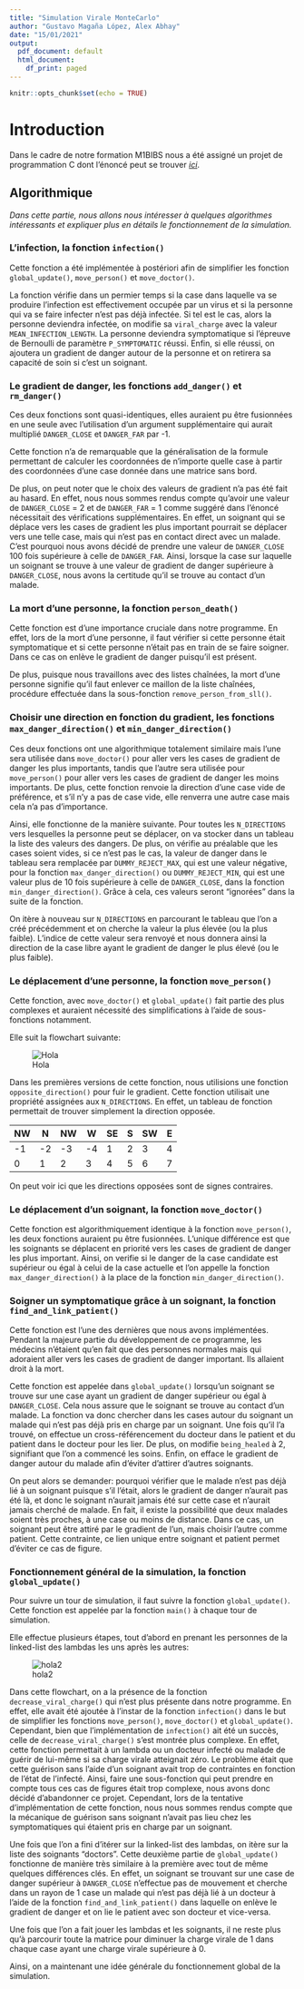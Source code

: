 ```yaml
---
title: "Simulation Virale MonteCarlo"
author: "Gustavo Magaña López, Alex Abhay"
date: "15/01/2021"
output:
  pdf_document: default
  html_document:
    df_print: paged
---
```


```r
knitr::opts_chunk$set(echo = TRUE)
```

# Introduction

Dans le cadre de notre formation M1BIBS nous a été assigné un projet de programmation C dont l'énoncé peut se trouver [_ici_](https://github.com/gmagannaDevelop/TousAntiCovid/blob/main/enonce.pdf).

## Algorithmique

*Dans cette partie, nous allons nous intéresser à quelques algorithmes intéressants et expliquer plus en détails le fonctionnement de la simulation.*

### L'infection, la fonction `infection()`

Cette fonction a été implémentée à postériori afin de simplifier les fonction `global_update()`, `move_person()` et `move_doctor()`. 

La fonction vérifie dans un permier temps si la case dans laquelle va se produire l'infection est effectivement occupée par un virus et si la personne qui va se faire infecter n'est pas déjà infectée. Si tel est le cas, alors la personne deviendra infectée, on modifie sa `viral_charge` avec la valeur `MEAN_INFECTION_LENGTH`. La personne deviendra symptomatique si l'épreuve de Bernoulli de paramètre `P_SYMPTOMATIC` réussi. Enfin, si elle réussi, on ajoutera un gradient de danger autour de la personne et on retirera sa capacité de soin si c'est un soignant.

### Le gradient de danger, les fonctions `add_danger()` et `rm_danger()`

Ces deux fonctions sont quasi-identiques, elles auraient pu être fusionnées en une seule avec l'utilisation d'un argument supplémentaire qui aurait multiplié `DANGER_CLOSE` et `DANGER_FAR` par -1.

Cette fonction n'a de remarquable que la généralisation de la formule permettant de calculer les coordonnées de n'importe quelle case à partir des coordonnées d'une case donnée dans une matrice sans bord.

De plus, on peut noter que le choix des valeurs de gradient n'a pas été fait au hasard. En effet, nous nous sommes rendus compte qu'avoir une valeur de `DANGER_CLOSE` = 2 et de `DANGER_FAR` = 1 comme suggéré dans l'énoncé nécessitait des vérifications supplémentaires. En effet, un soignant qui se déplace vers les cases de gradient les plus important pourrait se déplacer vers une telle case, mais qui n'est pas en contact direct avec un malade. C'est pourquoi nous avons décidé de prendre une valeur de `DANGER_CLOSE` 100 fois supérieure à celle de `DANGER_FAR`. Ainsi, lorsque la case sur laquelle un soignant se trouve à une valeur de gradient de danger supérieure à `DANGER_CLOSE`, nous avons la certitude qu'il se trouve au contact d'un malade.

### La mort d'une personne, la fonction `person_death()`

Cette fonction est d'une importance cruciale dans notre programme. En effet, lors de la mort d'une personne, il faut vérifier si cette personne était symptomatique et si cette personne n'était pas en train de se faire soigner. Dans ce cas on enlève le gradient de danger puisqu'il est présent.

De plus, puisque nous travaillons avec des listes chaînées, la mort d'une personne signifie qu'il faut enlever ce maillon de la liste chaînées, procédure effectuée dans la sous-fonction `remove_person_from_sll()`.

### Choisir une direction en fonction du gradient, les fonctions `max_danger_direction()` et `min_danger_direction()`

Ces deux fonctions ont une algorithmique totalement similaire mais l'une sera utilisée dans `move_doctor()` pour aller vers les cases de gradient de danger les plus importants, tandis que l'autre sera utilisée pour `move_person()` pour aller vers les cases de gradient de danger les moins importants.
De plus, cette fonction renvoie la direction d'une case vide de préférence, et s'il n'y a pas de case vide, elle renverra une autre case mais cela n'a pas d'importance.

Ainsi, elle fonctionne de la manière suivante. Pour toutes les `N_DIRECTIONS` vers lesquelles la personne peut se déplacer, on va stocker dans un tableau la liste des valeurs des dangers. De plus, on vérifie au préalable que les cases soient vides, si ce n'est pas le cas, la valeur de danger dans le tableau sera remplacée par `DUMMY_REJECT_MAX`, qui est une valeur négative, pour la fonction `max_danger_direction()` ou `DUMMY_REJECT_MIN`, qui est une valeur plus de 10 fois supérieure à celle de `DANGER_CLOSE`, dans la fonction `min_danger_direction()`. Grâce à cela, ces valeurs seront "ignorées" dans la suite de la fonction.

On itère à nouveau sur `N_DIRECTIONS` en parcourant le tableau que l'on a créé précédemment et on cherche la valeur la plus élevée (ou la plus faible). L'indice de cette valeur sera renvoyé et nous donnera ainsi la direction de la case libre ayant le gradient de danger le plus élevé (ou le plus faible).

### Le déplacement d'une personne, la fonction `move_person()`

Cette fonction, avec `move_doctor()` et `global_update()` fait partie des plus complexes et auraient nécessité des simplifications à l'aide de sous-fonctions notamment.

Elle suit la flowchart suivante:

![Hola](images/move_person.png)

Dans les premières versions de cette fonction, nous utilisions une fonction `opposite_direction()` pour fuir le gradient. Cette fonction utilisait une propriété assignées aux `N_DIRECTIONS`. En effet, un tableau de fonction permettait de trouver simplement la direction opposée.

| NW | N  | NW | W  | SE | S | SW | E |
|----|----|----|----|----|---|----|---|
| -1 | -2 | -3 | -4 | 1  | 2 | 3  | 4 |
| 0  | 1  | 2  | 3  | 4  | 5 | 6  | 7 |

On peut voir ici que les directions opposées sont de signes contraires.

### Le déplacement d'un soignant, la fonction `move_doctor()`

Cette fonction est algorithmiquement identique à la fonction `move_person()`, les deux fonctions auraient pu être fusionnées.
L'unique différence est que les soignants se déplacent en priorité vers les cases de gradient de danger les plus important. Ainsi, on verifie si le danger de la case candidate est supérieur ou égal à celui de la case actuelle et l'on appelle la fonction `max_danger_direction()` à la place de la fonction `min_danger_direction()`.

### Soigner un symptomatique grâce à un soignant, la fonction `find_and_link_patient()`

Cette fonction est l'une des dernières que nous avons implémentées. Pendant la majeure partie du développement de ce programme, les médecins n'étaient qu'en fait que des personnes normales mais qui adoraient aller vers les cases de gradient de danger important. Ils allaient droit à la mort.

Cette fonction est appelée dans `global_update()` lorsqu'un soignant se trouve sur une case ayant un gradient de danger supérieur ou égal à `DANGER_CLOSE`. Cela nous assure que le soignant se trouve au contact d'un malade. La fonction va donc chercher dans les cases autour du soignant un malade qui n'est pas déjà pris en charge par un soignant. Une fois qu'il l'a trouvé, on effectue un cross-référencement du docteur dans le patient et du patient dans le docteur pour les lier. De plus, on modifie `being_healed` à 2, signifiant que l'on a commencé les soins. Enfin, on efface le gradient de danger autour du malade afin d'éviter d'attirer d'autres soignants.

On peut alors se demander: pourquoi vérifier que le malade n'est pas déjà lié à un soignant puisque s'il l'était, alors le gradient de danger n'aurait pas été là, et donc le soignant n'aurait jamais été sur cette case et n'aurait jamais cherché de malade. En fait, il existe la possibilité que deux malades soient très proches, à une case ou moins de distance. Dans ce cas, un soignant peut être attiré par le gradient de l'un, mais choisir l'autre comme patient. Cette contrainte, ce lien unique entre soignant et patient permet d'éviter ce cas de figure.

### Fonctionnement général de la simulation, la fonction `global_update()`

Pour suivre un tour de simulation, il faut suivre la fonction `global_update()`. Cette fonction est appelée par la fonction `main()` à chaque tour de simulation.

Elle effectue plusieurs étapes, tout d'abord en prenant les personnes de la linked-list des lambdas les uns après les autres:

![hola2](images/global_update.png)

Dans cette flowchart, on a la présence de la fonction `decrease_viral_charge()` 
qui n'est plus présente dans notre programme. En effet, elle avait été ajoutée 
à l'instar de la fonction `infection()` dans le but de simplifier les fonctions 
`move_person()`, `move_doctor()` et `global_update()`. 
Cependant, bien que l'implémentation de `infection()` ait été un succès, 
celle de `decrease_viral_charge()` s'est montrée plus complexe. 
En effet, cette fonction permettait à un lambda ou un docteur infecté ou 
malade de guérir de lui-même si sa charge virale atteignait zéro.
Le problème était que cette guérison sans l'aide d'un soignant avait trop de 
contraintes en fonction de l'état de l'infecté. Ainsi, faire une sous-fonction
qui peut prendre en compte tous ces cas de figures était trop complexe, 
nous avons donc décidé d'abandonner ce projet.
Cependant, lors de la tentative d'implémentation de cette fonction, nous nous
sommes rendus compte que la mécanique de guérison sans soignant n'avait pas
lieu chez les symptomatiques qui étaient pris en charge par un soignant.

Une fois que l'on a fini d'itérer sur la linked-list des lambdas, on itère sur
la liste des soignants "doctors". Cette deuxième partie de `global_update()` 
fonctionne de manière très similaire à la première avec tout de même quelques 
différences clés. 
En effet, un soignant se trouvant sur une case de danger supérieur à 
`DANGER_CLOSE` n'effectue pas de mouvement et cherche dans un rayon de 1 case
un malade qui n'est pas déjà lié à un docteur à l'aide de la fonction
`find_and_link_patient()` dans laquelle on enlève le gradient de danger et on 
lie le patient avec son docteur et vice-versa.

Une fois que l'on a fait jouer les lambdas et les soignants, il ne reste plus qu'à parcourir toute la matrice pour diminuer la charge virale de 1 dans chaque case ayant une charge virale supérieure à 0.

Ainsi, on a maintenant une idée générale du fonctionnement global de la simulation.

